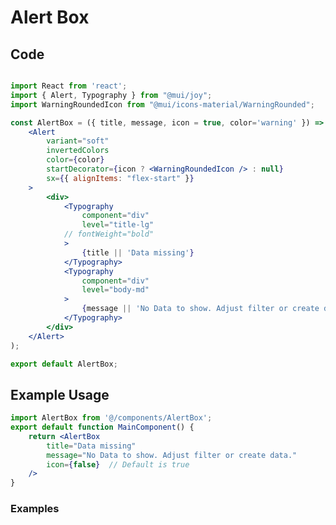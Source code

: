 
<Meta of={AlertBoxStories} />

# Alert Box

## Code
```jsx

import React from 'react';
import { Alert, Typography } from "@mui/joy";
import WarningRoundedIcon from "@mui/icons-material/WarningRounded";

const AlertBox = ({ title, message, icon = true, color='warning' }) => (
    <Alert
        variant="soft"
        invertedColors
        color={color}
        startDecorator={icon ? <WarningRoundedIcon /> : null}
        sx={{ alignItems: "flex-start" }}
    >
        <div>
            <Typography
                component="div"
                level="title-lg"
            // fontWeight="bold" 
            >
                {title || 'Data missing'}
            </Typography>
            <Typography
                component="div"
                level="body-md"
            >
                {message || 'No Data to show. Adjust filter or create data.'}
            </Typography>
        </div>
    </Alert>
);

export default AlertBox;

```

## Example Usage

```jsx
import AlertBox from '@/components/AlertBox';
export default function MainComponent() {
    return <AlertBox
        title="Data missing"
        message="No Data to show. Adjust filter or create data."
        icon={false}  // Default is true
    />
}
```

### Examples

<Canvas 
of={AlertBoxStories.Default} 
title="Default"
/>

<Canvas
of={AlertBoxStories.NoIcon}
title="No Icon"
/>

<Canvas
of={AlertBoxStories.OtherColor}
title="Other Color"
/>



